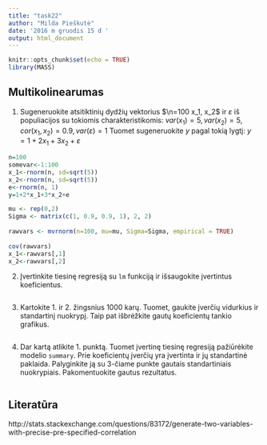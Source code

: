 ```yaml
---
title: "task22"
author: "Milda Pieškutė"
date: '2016 m gruodis 15 d '
output: html_document
---
```


```r
knitr::opts_chunk$set(echo = TRUE)
library(MASS)
```

## Multikolinearumas

1. Sugeneruokite atsitiktinių dydžių vektorius $\n=100 x_1, x_2$ ir $\varepsilon$ iš populiacijos su tokiomis charakteristikomis:
 $var(x_1)=5, var(x_2)=5, cor(x_1, x_2)=0.9 , var(\varepsilon)=1$
Tuomet sugeneruokite $y$ pagal tokią lygtį:
$y = 1 + 2 x_1 + 3 x_2 + \varepsilon$

```r
n=100
somevar<-1:100
x_1<-rnorm(n, sd=sqrt(5))
x_2<-rnorm(n, sd=sqrt(5))
e<-rnorm(n, 1)
y=1+2*x_1+3*x_2+e  

mu <- rep(0,2)
Sigma <- matrix(c(1, 0.9, 0.9, 1), 2, 2)
 
rawvars <- mvrnorm(n=100, mu=mu, Sigma=Sigma, empirical = TRUE)
 
cov(rawvars)
x_1<-rawvars[,1]
x_2<-rawvars[,2]
```

2. Įvertinkite tiesinę regresiją su `lm` funkciją ir išsaugokite įvertintus koeficientus.

```r


```

3. Kartokite 1. ir 2. žingsnius 1000 karų. Tuomet, gaukite įverčių vidurkius ir standartinį nuokrypį. Taip pat išbrėžkite gautų koeficientų tankio grafikus.

```r


```

4. Dar kartą atlikite 1. punktą. Tuomet įvertinę tiesinę regresiją pažiūrėkite modelio `summary`. Prie koeficientų įverčių yra įvertinta ir jų standartinė paklaida. Palyginkite ją su 3-čiame punkte gautais standartiniais nuokrypiais. Pakomentuokite gautus rezultatus.

```r


```

## Literatūra

http://stats.stackexchange.com/questions/83172/generate-two-variables-with-precise-pre-specified-correlation